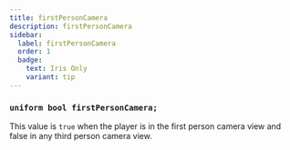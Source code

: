 ```yaml
---
title: firstPersonCamera
description: firstPersonCamera
sidebar:
  label: firstPersonCamera
  order: 1
  badge:
    text: Iris Only
    variant: tip
---
```


### `uniform bool firstPersonCamera;`

This value is `true` when the player is in the first person camera view and false in any third person camera view.